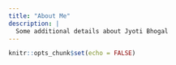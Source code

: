 ```yaml
---
title: "About Me"
description: |
  Some additional details about Jyoti Bhogal
---
```


```r
knitr::opts_chunk$set(echo = FALSE)
```


